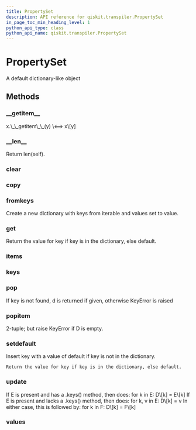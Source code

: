 ```yaml
---
title: PropertySet
description: API reference for qiskit.transpiler.PropertySet
in_page_toc_min_heading_level: 1
python_api_type: class
python_api_name: qiskit.transpiler.PropertySet
---
```


# PropertySet

<Class id="qiskit.transpiler.PropertySet" isDedicatedPage={true} github="https://github.com/qiskit/qiskit/tree/stable/0.14/qiskit/transpiler/propertyset.py" signature="PropertySet" modifiers="class">
  A default dictionary-like object

  ## Methods

  <span id="propertyset-getitem" />

  ### \_\_getitem\_\_

  <Function id="qiskit.transpiler.PropertySet.__getitem__" signature="PropertySet.__getitem__()">
    x.\_\_getitem\_\_(y) \<==> x\[y]
  </Function>

  <span id="propertyset-len" />

  ### \_\_len\_\_

  <Function id="qiskit.transpiler.PropertySet.__len__" signature="PropertySet.__len__()">
    Return len(self).
  </Function>

  <span id="propertyset-clear" />

  ### clear

  <Function id="qiskit.transpiler.PropertySet.clear" signature="PropertySet.clear() → None.  Remove all items from D." />

  <span id="propertyset-copy" />

  ### copy

  <Function id="qiskit.transpiler.PropertySet.copy" signature="PropertySet.copy() → a shallow copy of D" />

  <span id="propertyset-fromkeys" />

  ### fromkeys

  <Function id="qiskit.transpiler.PropertySet.fromkeys" signature="PropertySet.fromkeys(value=None, /)">
    Create a new dictionary with keys from iterable and values set to value.
  </Function>

  <span id="propertyset-get" />

  ### get

  <Function id="qiskit.transpiler.PropertySet.get" signature="PropertySet.get(key, default=None, /)">
    Return the value for key if key is in the dictionary, else default.
  </Function>

  <span id="propertyset-items" />

  ### items

  <Function id="qiskit.transpiler.PropertySet.items" signature="PropertySet.items() → a set-like object providing a view on D’s items" />

  <span id="propertyset-keys" />

  ### keys

  <Function id="qiskit.transpiler.PropertySet.keys" signature="PropertySet.keys() → a set-like object providing a view on D’s keys" />

  <span id="propertyset-pop" />

  ### pop

  <Function id="qiskit.transpiler.PropertySet.pop" signature="PropertySet.pop(k[, d]) → v, remove specified key and return the corresponding value.">
    If key is not found, d is returned if given, otherwise KeyError is raised
  </Function>

  <span id="propertyset-popitem" />

  ### popitem

  <Function id="qiskit.transpiler.PropertySet.popitem" signature="PropertySet.popitem() → (k, v), remove and return some (key, value) pair as a">
    2-tuple; but raise KeyError if D is empty.
  </Function>

  <span id="propertyset-setdefault" />

  ### setdefault

  <Function id="qiskit.transpiler.PropertySet.setdefault" signature="PropertySet.setdefault(key, default=None, /)">
    Insert key with a value of default if key is not in the dictionary.

    Return the value for key if key is in the dictionary, else default.
  </Function>

  <span id="propertyset-update" />

  ### update

  <Function id="qiskit.transpiler.PropertySet.update" signature="PropertySet.update([E, ]**F) → None.  Update D from dict/iterable E and F.">
    If E is present and has a .keys() method, then does: for k in E: D\[k] = E\[k] If E is present and lacks a .keys() method, then does: for k, v in E: D\[k] = v In either case, this is followed by: for k in F: D\[k] = F\[k]
  </Function>

  <span id="propertyset-values" />

  ### values

  <Function id="qiskit.transpiler.PropertySet.values" signature="PropertySet.values() → an object providing a view on D’s values" />
</Class>

